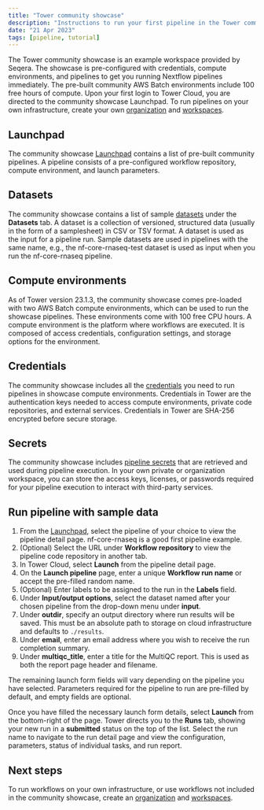 ```yaml
---
title: "Tower community showcase"
description: "Instructions to run your first pipeline in the Tower community showcase."
date: "21 Apr 2023"
tags: [pipeline, tutorial]
---
```


The Tower community showcase is an example workspace provided by Seqera. The showcase is pre-configured with credentials, compute environments, and pipelines to get you running Nextflow pipelines immediately. The pre-built community AWS Batch environments include 100 free hours of compute. Upon your first login to Tower Cloud, you are directed to the community showcase Launchpad. To run pipelines on your own infrastructure, create your own [organization](../orgs-and-teams/organizations.mdx) and [workspaces](../orgs-and-teams/workspace-management.mdx).

## Launchpad

The community showcase [Launchpad](../launch/launchpad.mdx) contains a list of pre-built community pipelines. A pipeline consists of a pre-configured workflow repository, compute environment, and launch parameters.

## Datasets

The community showcase contains a list of sample [datasets](../datasets/overview.mdx) under the **Datasets** tab. A dataset is a collection of versioned, structured data (usually in the form of a samplesheet) in CSV or TSV format. A dataset is used as the input for a pipeline run. Sample datasets are used in pipelines with the same name, e.g., the nf-core-rnaseq-test dataset is used as input when you run the nf-core-rnaseq pipeline.

## Compute environments

As of Tower version 23.1.3, the community showcase comes pre-loaded with two AWS Batch compute environments, which can be used to run the showcase pipelines. These environments come with 100 free CPU hours. A compute environment is the platform where workflows are executed. It is composed of access credentials, configuration settings, and storage options for the environment.

## Credentials

The community showcase includes all the [credentials](../credentials/overview.mdx) you need to run pipelines in showcase compute environments. Credentials in Tower are the authentication keys needed to access compute environments, private code repositories, and external services. Credentials in Tower are SHA-256 encrypted before secure storage.

## Secrets

The community showcase includes [pipeline secrets](../secrets/overview.mdx) that are retrieved and used during pipeline execution. In your own private or organization workspace, you can store the access keys, licenses, or passwords required for your pipeline execution to interact with third-party services.

## Run pipeline with sample data

1. From the [Launchpad](../launch/launchpad.mdx), select the pipeline of your choice to view the pipeline detail page. nf-core-rnaseq is a good first pipeline example.
2. (Optional) Select the URL under **Workflow repository** to view the pipeline code repository in another tab.
3. In Tower Cloud, select **Launch** from the pipeline detail page.
4. On the **Launch pipeline** page, enter a unique **Workflow run name** or accept the pre-filled random name.
5. (Optional) Enter labels to be assigned to the run in the **Labels** field.
6. Under **Input/output options**, select the dataset named after your chosen pipeline from the drop-down menu under **input**.
7. Under **outdir**, specify an output directory where run results will be saved. This must be an absolute path to storage on cloud infrastructure and defaults to `./results`.
8. Under **email**, enter an email address where you wish to receive the run completion summary.
9. Under **multiqc_title**, enter a title for the MultiQC report. This is used as both the report page header and filename.

The remaining launch form fields will vary depending on the pipeline you have selected. Parameters required for the pipeline to run are pre-filled by default, and empty fields are optional.

Once you have filled the necessary launch form details, select **Launch** from the bottom-right of the page. Tower directs you to the **Runs** tab, showing your new run in a **submitted** status on the top of the list. Select the run name to navigate to the run detail page and view the configuration, parameters, status of individual tasks, and run report.

## Next steps

To run workflows on your own infrastructure, or use workflows not included in the community showcase, create an [organization](../orgs-and-teams/organizations.mdx) and [workspaces](../orgs-and-teams/workspace-management.mdx).
